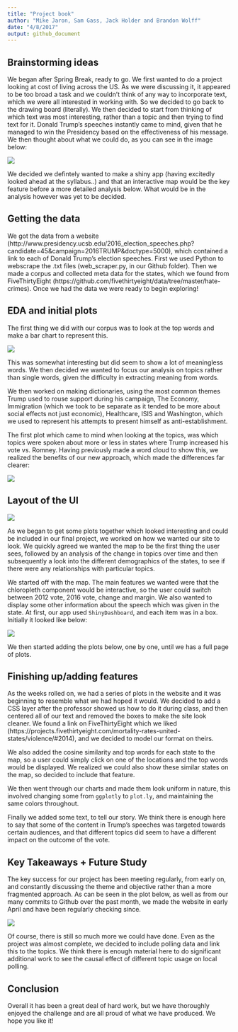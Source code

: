```yaml
---
title: "Project book"
author: "Mike Jaron, Sam Gass, Jack Holder and Brandon Wolff"
date: "4/8/2017"
output: github_document
---
```


## Brainstorming ideas

We began after Spring Break, ready to go. We first wanted to do a project looking at cost of living across the US. As we were discussing it, it appeared to be too broad a task and we couldn't think of any way to incorporate text, which we were all interested in working with. So we decided to go back to the drawing board (literally). We then decided to start from thinking of which text was most interesting, rather than a topic and then trying to find text for it. Donald Trump's speeches instantly came to mind, given that he managed to win the Presidency based on the effectiveness of his message. We then thought about what we could do, as you can see in the image below:

![](drawingboard1.jpg)

We decided we defintely wanted to make a shiny app (having excitedly looked ahead at the syllabus..) and that an interactive map would be the key feature before a more detailed analysis below. What would be in the analysis however was yet to be decided.

## Getting the data

We got the data from a website (http://www.presidency.ucsb.edu/2016_election_speeches.php?candidate=45&campaign=2016TRUMP&doctype=5000), which contained a link to each of Donald Trump's election speeches. First we used Python to webscrape the .txt files (web_scraper.py, in our Github folder). Then we made a corpus and collected meta data for the states, which we found from FiveThirtyEight (https://github.com/fivethirtyeight/data/tree/master/hate-crimes). Once we had the data we were ready to begin exploring!

## EDA and initial plots

The first thing we did with our corpus was to look at the top words and make a bar chart to represent this.

![](Top20words.png)

This was somewhat interesting but did seem to show a lot of meaningless words. We then decided we wanted to focus our analysis on topics rather than single words, given the difficulty in extracting meaning from words.

We then worked on making dictionaries, using the most common themes Trump used to rouse support during his campaign, The Economy, Immigration (which we took to be separate as it tended to be more about social effects not just economic), Healthcare, ISIS and Washington, which we used to represent his attempts to present himself as anti-establishment. 

The first plot which came to mind when looking at the topics, was which topics were spoken about more or less in states where Trump increased his vote vs. Romney. Having previously made a word cloud to show this, we realized the benefits of our new approach, which made the differences far clearer:

![](Topics_VoteChange.png)



## Layout of the UI
![](layout.jpg)

As we began to get some plots together which looked interesting and could be included in our final project, we worked on how we wanted our site to look. We quickly agreed we wanted the map to be the first thing the user sees, followed by an analysis of the change in topics over time and then subsequently a look into the different demographics of the states, to see if there were any relationships with particular topics. 

We started off with the map. The main features we wanted were that the chloropleth component would be interactive, so the user could switch between 2012 vote, 2016 vote, change and margin. We also wanted to display some other information about the speech which was given in the state. At first, our app used `ShinyDashboard`, and each item was in a box. Initially it looked like below:

![](Early Map.png)

We then started adding the plots below, one by one, until we has a full page of plots. 

## Finishing up/adding features

As the weeks rolled on, we had a series of plots in the website and it was beginning to resemble what we had hoped it would. We decided to add a CSS layer after the professor showed us how to do it during class, and then centered all of our text and removed the boxes to make the site look cleaner. We found a link on FiveThirtyEight which we liked (https://projects.fivethirtyeight.com/mortality-rates-united-states/violence/#2014), and we decided to model our format on theirs. 

We also added the cosine similarity and top words for each state to the map, so a user could simply click on one of the locations and the top words would be displayed. We realized we could also show these similar states on the map, so decided to include that feature.

We then went through our charts and made them look uniform in nature, this involved changing some from `ggplotly` to `plot.ly`, and maintaining the same colors throughout.

Finally we added some text, to tell our story. We think there is enough here to say that some of the content in Trump's speeches was targeted towards certain audiences, and that different topics did seem to have a different impact on the outcome of the vote. 


## Key Takeaways + Future Study


The key success for our project has been meeting regularly, from early on, and constantly discussing the theme and objective rather than a more fragmented approach. As can be seen in the plot below, as well as from our many commits to Github over the past month, we made the website in early April and have been regularly checking since. 

![](WebsiteViews.png)

Of course, there is still so much more we could have done. Even as the project was almost complete, we decided to include polling data and link this to the topics. We think there is enough material here to do significant additional work to see the causal effect of different topic usage on local polling. 


## Conclusion


Overall it has been a great deal of hard work, but we have thoroughly enjoyed the challenge and are all proud of what we have produced. We hope you like it!
